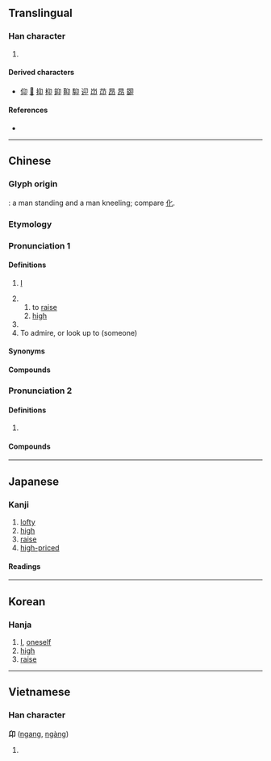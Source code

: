 {{also|卯|卵}}
{{character info/new}}
==Translingual==

===Han character===
{{Han char|rn=26|rad=卩|as=02|sn=4|four=27720|canj=HVSL|ids=⿰⿱丿𠄌卩}}

# {{n-g|When used as a component in other characters , 卬 can be referred to as [[昂字底]].}}

====Derived characters====
* [[仰]] [[𢗾]] [[抑]] [[枊]] [[䤝]] [[䩕]] [[䭹]] [[迎]] [[岇]] [[䒢]] [[昂]] [[䀚]] [[𨧞]]

====References====
* {{Han ref|kx=0158.490|dkj=02841|dj=0363.070|hdz=10310.120|uh=536C|ud=21356|bh=C957|bd=51543}}

----

==Chinese==
{{zh-forms|alt=𠨐,卭}}

===Glyph origin===
{{Han etym}}
{{Han compound|匕|卩|ls=ic}}: a man standing and a man kneeling; compare [[化]].

===Etymology===
{{rfe|zh|Is the sense “I” from Proto-Sino-Tibetan [[Reconstruction:Proto-Sino-Tibetan/ŋa|*ŋa]] ?}}

===Pronunciation 1===
{{zh-pron
|m=áng
|c=ngong4
|mc=1
|oc=y,1
|cat=
}}

====Definitions====
{{zh-hanzi}}

# {{lb|zh|literary|or|old-style|_|Xiang}} [[I]]
# {{zh-alt-form|昂}}
## to [[raise]]
## [[high]]
# {{surname|zh}}
# To admire, or look up to (someone)

====Synonyms====
{{zh-dial|我}}

====Compounds====
{{zh-der|卬燥|卬首信眉|卬卬}}

===Pronunciation 2===
{{zh-pron
|m=yǎng
|c=joeng5
|mc=2
|oc=n,2
|cat=
}}

====Definitions====
{{zh-hanzi}}

# {{zh-alt-form|仰}}

====Compounds====
{{zh-der|瞻卬}}

----

==Japanese==

===Kanji===
{{ja-kanji|grade=|rs=卩02}}

# [[lofty]]
# [[high]]
# [[raise]]
# [[high-priced]]

====Readings====
{{ja-readings
|on=ごう<がう, きょう<きやう
|kun=のぞむ, なす, たかぶる
}}

----

==Korean==

===Hanja===
{{ko-hanja|hangeul=앙|rv=ang|mr=ang}}

# [[I]], [[oneself]]
# [[high]]
# [[raise]]

----

==Vietnamese==

===Han character===
'''卬''' ([[ngang]], [[ngàng]])

# {{rfdef|vi}}

{{cln|vi|Han tu}}